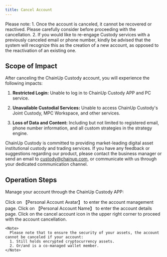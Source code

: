 ```yaml
---
title: Cancel Account
---
```


<Warning>
Please note:
1. Once the account is canceled, it cannot be recovered or reactived. Please carefully consider before proceeding with the cancellation.
2. If you would like to re-engage Custody services with a previously canceled email or phone number, kindly be advised that the system will recognize this as the creation of a new account, as opposed to the reactivation of an existing one.

</Warning>

##  Scope of Impact

After canceling the ChainUp Custody account, you will experience the following impacts:

1. **Restricted Login:** Unable to log in to ChainUp Custody APP and PC service.

2. **Unavailable Custodial Services:** Unable to access ChainUp Custody's Joint Custody, MPC Workspace, and other services.

3. **Loss of Data and Content:** Including but not limited to registered email, phone number information, and all custom strategies in the strategy engine.

ChainUp Custody is committed to providing market-leading digital asset institutional custody and trading services. If you have any feedback or suggestions regarding our product, please contact the business manager or send an email to [custody@chainup.com](mailto:custody@chainup.com), or communicate with us through your dedicated communication channel.

##  Operation Steps

Manage your account through the ChainUp Custody APP:


<Steps>
  <Step title="Personal Account Center">
    Click on 【Personal Account Avatar】 to enter the account management page.
  </Step>

  <Step title="Account Details">
    Click on 【Personal Account Name】 to enter the account details page.
  </Step>

  <Step title="Cancel Account">
    Click on the cancel account icon in the upper right corner to proceed with the account cancellation.

    <Note>
      Please note that to ensure the security of your assets, the account cannot be canceled if your account:
      1. Still holds encrypted cryptocurrency assets.
      2. Or/and is a co-managed wallet member.
    </Note>
  </Step>
</Steps>
